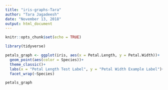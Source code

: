 ```yaml
---
title: "iris-graphs-Tara"
author: "Tara Jagadeesh"
date: "November 13, 2018"
output: html_document
---
```


```r
knitr::opts_chunk$set(echo = TRUE)
```

```r

library(tidyverse)

petals_graph <- ggplot(iris, aes(x = Petal.Length, y = Petal.Width))+
  geom_point(aes(color = Species))+
  theme_classic()+
  labs(x = "Petal Length Test Label", y = "Petal Width Example Label")+
  facet_wrap(~Species)

petals_graph

```

